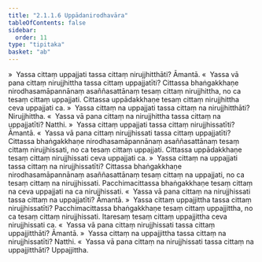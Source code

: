 ```yaml
---
title: "2.1.1.6 Uppādanirodhavāra"
tableOfContents: false
sidebar:
  order: 11
type: "tipitaka"
basket: "ab"
---
```



<DynamicBreadcrumb />

<Division number="72">

<Paragraph number="311">
»  Yassa cittaṃ uppajjati tassa cittaṃ nirujjhitthāti? Āmantā.
</Paragraph>

<Paragraph number="312">
«  Yassa vā pana cittaṃ nirujjhittha tassa cittaṃ uppajjatīti?
</Paragraph>

<Paragraph number="313">
Cittassa bhaṅgakkhaṇe nirodhasamāpannānaṃ asaññasattānaṃ tesaṃ cittaṃ nirujjhittha, no ca tesaṃ cittaṃ uppajjati. Cittassa uppādakkhaṇe tesaṃ cittaṃ nirujjhittha ceva uppajjati ca.
</Paragraph>

<Paragraph number="314">
»  Yassa cittaṃ na uppajjati tassa cittaṃ na nirujjhitthāti? Nirujjhittha.
</Paragraph>

<Paragraph number="315">
«  Yassa vā pana cittaṃ na nirujjhittha tassa cittaṃ na uppajjatīti? Natthi.
</Paragraph>

</Division>
<Division number="73">

<Paragraph number="316">
»  Yassa cittaṃ uppajjati tassa cittaṃ nirujjhissatīti? Āmantā.
</Paragraph>

<Paragraph number="317">
«  Yassa vā pana cittaṃ nirujjhissati tassa cittaṃ uppajjatīti?
</Paragraph>

<Paragraph number="318">
Cittassa bhaṅgakkhaṇe nirodhasamāpannānaṃ asaññasattānaṃ tesaṃ cittaṃ nirujjhissati, no ca tesaṃ cittaṃ uppajjati. Cittassa uppādakkhaṇe tesaṃ cittaṃ nirujjhissati ceva uppajjati ca.
</Paragraph>

<Paragraph number="319">
»  Yassa cittaṃ na uppajjati tassa cittaṃ na nirujjhissatīti?
</Paragraph>

<Paragraph number="320">
Cittassa bhaṅgakkhaṇe nirodhasamāpannānaṃ asaññasattānaṃ tesaṃ cittaṃ na uppajjati, no ca tesaṃ cittaṃ na nirujjhissati. Pacchimacittassa bhaṅgakkhaṇe tesaṃ cittaṃ na ceva uppajjati na ca nirujjhissati.
</Paragraph>

<Paragraph number="321">
«  Yassa vā pana cittaṃ na nirujjhissati tassa cittaṃ na uppajjatīti? Āmantā.
</Paragraph>

</Division>
<Division number="74">

<Paragraph number="322">
»  Yassa cittaṃ uppajjittha tassa cittaṃ nirujjhissatīti?
</Paragraph>

<Paragraph number="323">
Pacchimacittassa bhaṅgakkhaṇe tesaṃ cittaṃ uppajjittha, no ca tesaṃ cittaṃ nirujjhissati. Itaresaṃ tesaṃ cittaṃ uppajjittha ceva nirujjhissati ca.
</Paragraph>

<Paragraph number="324">
«  Yassa vā pana cittaṃ nirujjhissati tassa cittaṃ uppajjitthāti? Āmantā.
</Paragraph>

<Paragraph number="325">
»  Yassa cittaṃ na uppajjittha tassa cittaṃ na nirujjhissatīti? Natthi.
</Paragraph>

<Paragraph number="326">
«  Yassa vā pana cittaṃ na nirujjhissati tassa cittaṃ na uppajjitthāti? Uppajjittha.
</Paragraph>
</Division>
